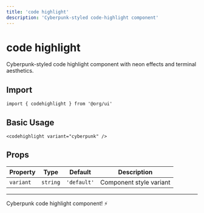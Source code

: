 ```yaml
---
title: 'code highlight'
description: 'Cyberpunk-styled code-highlight component'
---
```


# code highlight

Cyberpunk-styled code highlight component with neon effects and terminal aesthetics.

## Import

```svelte
import { codehighlight } from '@org/ui'
```

## Basic Usage

```svelte
<codehighlight variant="cyberpunk" />
```

## Props

| Property | Type | Default | Description |
|----------|------|---------|-------------|
| `variant` | `string` | `'default'` | Component style variant |

---

Cyberpunk code highlight component! ⚡
